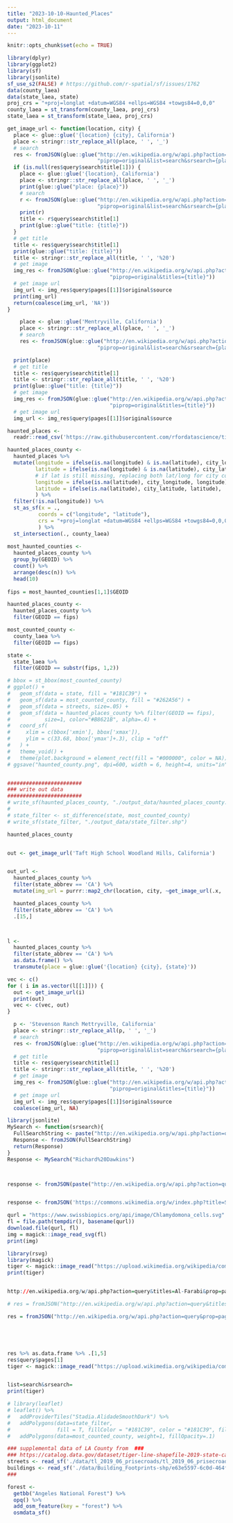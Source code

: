 ```yaml
---
title: "2023-10-10-Haunted_Places"
output: html_document
date: "2023-10-11"
---
```


```r
knitr::opts_chunk$set(echo = TRUE)
```

```r
library(dplyr)
library(ggplot2)
library(sf)
library(jsonlite)
sf_use_s2(FALSE) # https://github.com/r-spatial/sf/issues/1762
data(county_laea)
data(state_laea, state)
proj_crs = "+proj=longlat +datum=WGS84 +ellps=WGS84 +towgs84=0,0,0"
county_laea = st_transform(county_laea, proj_crs)
state_laea = st_transform(state_laea, proj_crs)
```

```r
get_image_url <- function(location, city) {
  place <- glue::glue('{location} {city}, California')
  place <- stringr::str_replace_all(place, ' ', '_')
  # search
  res <- fromJSON(glue::glue("http://en.wikipedia.org/w/api.php?action=query&prop=pageimages&format=json&",
                             "piprop=original&list=search&srsearch={place}"))
  if (is.null(res$query$search$title[1])) {
    place <- glue::glue('{location}, California')
    place <- stringr::str_replace_all(place, ' ', '_')
    print(glue::glue("place: {place}"))
    # search
    r <- fromJSON(glue::glue("http://en.wikipedia.org/w/api.php?action=query&prop=pageimages&format=json&",
                             "piprop=original&list=search&srsearch={place}"))
    print(r)
    title <- r$query$search$title[1]
    print(glue::glue("title: {title}"))
  }
  # get title
  title <- res$query$search$title[1]
  print(glue::glue("title: {title}"))
  title <- stringr::str_replace_all(title, ' ', '%20')
  # get image
  img_res <- fromJSON(glue::glue("http://en.wikipedia.org/w/api.php?action=query&prop=pageimages&format=json&",
                                 "piprop=original&titles={title}"))
  # get image url
  img_url <- img_res$query$pages[[1]]$original$source
  print(img_url)
  return(coalesce(img_url, 'NA'))
}
```

```r
    place <- glue::glue('Mentryville, California')
    place <- stringr::str_replace_all(place, ' ', '_')
    # search
    res <- fromJSON(glue::glue("http://en.wikipedia.org/w/api.php?action=query&prop=pageimages&format=json&",
                             "piprop=original&list=search&srsearch={place}"))

  print(place)
  # get title
  title <- res$query$search$title[1]
  title <- stringr::str_replace_all(title, ' ', '%20')
  print(glue::glue("title: {title}"))
  # get image
  img_res <- fromJSON(glue::glue("http://en.wikipedia.org/w/api.php?action=query&prop=pageimages&format=json&",
                                 "piprop=original&titles={title}"))
  # get image url
  img_url <- img_res$query$pages[[1]]$original$source
```


```r
haunted_places <- 
  readr::read_csv('https://raw.githubusercontent.com/rfordatascience/tidytuesday/master/data/2023/2023-10-10/haunted_places.csv')

haunted_places_county <-
  haunted_places %>%
  mutate(longitude = ifelse(is.na(longitude) & is.na(latitude), city_longitude, longitude),
         latitude = ifelse(is.na(longitude) & is.na(latitude), city_latitude, latitude),
         # if lat is still missing, replacing both lat/long for city coordinates
         longitude = ifelse(is.na(latitude), city_longitude, longitude),
         latitude = ifelse(is.na(latitude), city_latitude, latitude),
         ) %>%
  filter(!is.na(longitude)) %>%
  st_as_sf(x = ., 
          coords = c("longitude", "latitude"),
          crs = "+proj=longlat +datum=WGS84 +ellps=WGS84 +towgs84=0,0,0"
          ) %>%
  st_intersection(., county_laea)
    
most_haunted_counties <-
  haunted_places_county %>%
  group_by(GEOID) %>%
  count() %>%
  arrange(desc(n)) %>%
  head(10)
  
fips = most_haunted_counties[1,1]$GEOID

haunted_places_county <- 
  haunted_places_county %>% 
  filter(GEOID == fips)

most_counted_county <-
  county_laea %>%
  filter(GEOID == fips)

state <-
  state_laea %>%
  filter(GEOID == substr(fips, 1,2))

# bbox = st_bbox(most_counted_county) 
# ggplot() + 
#   geom_sf(data = state, fill = "#181C39") +
#   geom_sf(data = most_counted_county, fill = "#262A56") +
#   geom_sf(data = streets, size=.05) +
#   geom_sf(data = haunted_places_county %>% filter(GEOID == fips), 
#           size=1, color="#B8621B", alpha=.4) +
#   coord_sf(
#     xlim = c(bbox['xmin'], bbox['xmax']),
#     ylim = c(33.68, bbox['ymax']+.3), clip = "off"
#   ) +
#   theme_void() +
#   theme(plot.background = element_rect(fill = "#000000", color = NA))
# ggsave("haunted_county.png", dpi=600, width = 6, height=4, units="in")


########################
### write out data
########################
# write_sf(haunted_places_county, "./output_data/haunted_places_county.shp")
# 
# state_filter <- st_difference(state, most_counted_county)
# write_sf(state_filter, "./output_data/state_filter.shp")
```


```r
haunted_places_county


out <- get_image_url('Taft High School Woodland Hills, California')


out_url <-
  haunted_places_county %>% 
  filter(state_abbrev == 'CA') %>%
  mutate(img_url = purrr::map2_chr(location, city, ~get_image_url(.x, .y)))

  haunted_places_county %>% 
  filter(state_abbrev == 'CA') %>%
  .[15,]



l <- 
  haunted_places_county %>%
  filter(state_abbrev == 'CA') %>%
  as.data.frame() %>%
  transmute(place = glue::glue('{location} {city}, {state}'))

vec <- c()
for ( i in as.vector(l[[1]])) {
  out <- get_image_url(i)
  print(out)
  vec <- c(vec, out)
}

```

```r
  p <- 'Stevenson Ranch Mettryville, California'
  place <- stringr::str_replace_all(p, ' ', '_')
  # search
  res <- fromJSON(glue::glue("http://en.wikipedia.org/w/api.php?action=query&prop=pageimages&format=json&",
                             "piprop=original&list=search&srsearch={place}"))
  # get title
  title <- res$query$search$title[1]
  title <- stringr::str_replace_all(title, ' ', '%20')
  # get image
  img_res <- fromJSON(glue::glue("http://en.wikipedia.org/w/api.php?action=query&prop=pageimages&format=json&",
                                 "piprop=original&titles={title}"))
  # get image url
  img_url <- img_res$query$pages[[1]]$original$source
  coalesce(img_url, NA)
```





```r
library(jsonlite)
MySearch <- function(srsearch){
  FullSearchString <- paste("http://en.wikipedia.org/w/api.php?action=query&list=search&srsearch=",srsearch,"&format=json",sep="")
  Response <- fromJSON(FullSearchString)
  return(Response)
}
Response <- MySearch("Richard%20Dawkins")



response <- fromJSON(paste("http://en.wikipedia.org/w/api.php?action=query&titles=","Albert%20Einstein","&format=json&prop=images",sep=""))


response <- fromJSON('https://commons.wikimedia.org/w/index.php?title=Special:Redirect/file/Sample.png&width=300')

qurl = "https://www.swissbiopics.org/api/image/Chlamydomona_cells.svg"
fl = file.path(tempdir(), basename(qurl))
download.file(qurl, fl)
img = magick::image_read_svg(fl)
print(img)

library(rsvg)
library(magick)
tiger <- magick::image_read("https://upload.wikimedia.org/wikipedia/commons/thumb/9/98/Valley_Steam_Plant_from_the_southwest-_March_2022.jpg/600px-Valley_Steam_Plant_from_the_southwest-_March_2022.jpg")
print(tiger)


http://en.wikipedia.org/w/api.php?action=query&titles=Al-Farabi&prop=pageimages&format=json&pithumbsize=100

# res = fromJSON("http://en.wikipedia.org/w/api.php?action=query&titles=Wisconsin-Rapids&prop=pageimages&format=json&pithumbsize=300")

res = fromJSON("http://en.wikipedia.org/w/api.php?action=query&prop=pageimages&format=json&piprop=original&titles=Wisconsin")





res %>% as.data.frame %>% .[1,5]
res$query$pages[1]
tiger <- magick::image_read("https://upload.wikimedia.org/wikipedia/commons/thumb/0/04/Alpharabius_in_Liber_Chronicarum_1493_AD.png/100px-Alpharabius_in_Liber_Chronicarum_1493_AD.png")


list=search&srsearch=
print(tiger)
```







```r
# library(leaflet)
# leaflet() %>%
#   addProviderTiles("Stadia.AlidadeSmoothDark") %>% 
#   addPolygons(data=state_filter, 
#               fill = T, fillColor = "#181C39", color = "#181C39", fillOpacity=1, weight=3) %>%
#   addPolygons(data=most_counted_county, weight=1, fillOpacity=.1)

### supplemental data of LA County from  ###
### https://catalog.data.gov/dataset/tiger-line-shapefile-2019-state-california-primary-and-secondary-roads-state-based-shapefile ### 
streets <- read_sf('./data/tl_2019_06_prisecroads/tl_2019_06_prisecroads.shp', crs = proj_crs)
buildings <- read_sf('./data/Building_Footprints-shp/e63e5597-6c0d-464f-8ba1-a7288771575e2020330-1-h41qrd.fsqij.shp', crs = proj_crs)
###

forest <- 
  getbb("Angeles National Forest") %>%
  opq() %>%
  add_osm_feature(key = "forest") %>%
  osmdata_sf()

```





